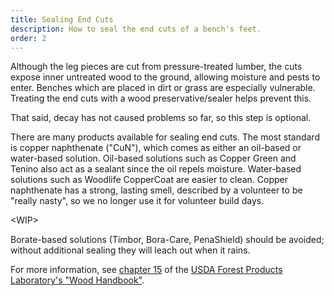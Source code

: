 ```yaml
---
title: Sealing End Cuts
description: How to seal the end cuts of a bench's feet.
order: 2
---
```


Although the leg pieces are cut from pressure-treated lumber, the cuts expose inner untreated wood to the ground, allowing moisture and pests to enter.
Benches which are placed in dirt or grass are especially vulnerable.
Treating the end cuts with a wood preservative/sealer helps prevent this.

That said, decay has not caused problems so far, so this step is optional.

There are many products available for sealing end cuts.
The most standard is copper naphthenate ("CuN"), which comes as either an oil-based or water-based solution.
Oil-based solutions such as Copper Green and Tenino also act as a sealant since the oil repels moisture.
Water-based solutions such as Woodlife CopperCoat are easier to clean.
Copper naphthenate has a strong, lasting smell, described by a volunteer to be "really nasty", so we no longer use it for volunteer build days.

&lt;WIP&gt;

Borate-based solutions (Timbor, Bora-Care, PenaShield) should be avoided; without additional sealing they will leach out when it rains.

For more information, see [chapter 15](https://www.fpl.fs.usda.gov/documnts/fplgtr/fplgtr190/chapter_15.pdf)
of the [USDA Forest Products Laboratory's "Wood Handbook"](https://research.fs.usda.gov/treesearch/37440).
